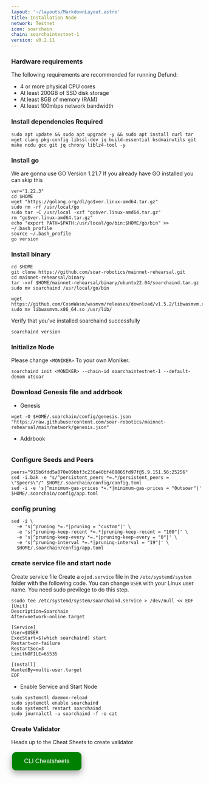 ```yaml
---
layout: '~/layouts/MarkdownLayout.astro'
title: Installation Node
network: Testnet
icon: soarchain
chain: soarchaintestnet-1
version: v0.2.11
---
```


### Hardware requirements

The following requirements are recommended for running Defund:

- 4 or more physical CPU cores
- At least 200GB of SSD disk storage
- At least 8GB of memory (RAM)
- At least 100mbps network bandwidth


### Install dependencies Required

```
sudo apt update && sudo apt upgrade -y && sudo apt install curl tar wget clang pkg-config libssl-dev jq build-essential bsdmainutils git make ncdu gcc git jq chrony liblz4-tool -y
```

### Install go

We are gonna use GO Version 1.21.7
If you already have GO installed you can skip this 

```
ver="1.22.3"
cd $HOME
wget "https://golang.org/dl/go$ver.linux-amd64.tar.gz"
sudo rm -rf /usr/local/go
sudo tar -C /usr/local -xzf "go$ver.linux-amd64.tar.gz"
rm "go$ver.linux-amd64.tar.gz"
echo "export PATH=$PATH:/usr/local/go/bin:$HOME/go/bin" >> ~/.bash_profile
source ~/.bash_profile
go version
```

### Install binary

```
cd $HOME
git clone https://github.com/soar-robotics/mainnet-rehearsal.git
cd mainnet-rehearsal/binary
tar -xvf $HOME/mainnet-rehearsal/binary/ubuntu22.04/soarchaind.tar.gz
sudo mv soarchaind /usr/local/go/bin
```
```
wget https://github.com/CosmWasm/wasmvm/releases/download/v1.5.2/libwasmvm.x86_64.so
sudo mv libwasmvm.x86_64.so /usr/lib/
```

Verify that you've installed soarchaind successfully

```
soarchaind version
```

### Initialize Node

Please change `<MONIKER>` To your own Moniker.

```
soarchaind init <MONIKER> --chain-id soarchaintestnet-1 --default-denom utsoar
```

### Download Genesis file and addrbook

- Genesis

```
wget -O $HOME/.soarchain/config/genesis.json "https://raw.githubusercontent.com/soar-robotics/mainnet-rehearsal/main/network/genesis.json"
```
- Addrbook
```

```

### Configure Seeds and Peers

```
peers="915b6fdd5a070e09bbf3c236a40bf408865fd97f@5.9.151.56:25256"
sed -i.bak -e "s/^persistent_peers *=.*/persistent_peers = \"$peers\"/" $HOME/.soarchain/config/config.toml
sed -i -e 's|^minimum-gas-prices *=.*|minimum-gas-prices = "0utsoar"|' $HOME/.soarchain/config/app.toml
```

### config pruning

```
sed -i \
  -e 's|^pruning *=.*|pruning = "custom"|' \
  -e 's|^pruning-keep-recent *=.*|pruning-keep-recent = "100"|' \
  -e 's|^pruning-keep-every *=.*|pruning-keep-every = "0"|' \
  -e 's|^pruning-interval *=.*|pruning-interval = "19"|' \
  $HOME/.soarchain/config/app.toml
```


### create service file and start node

Create service file
Create a `ojod.service` file in the `/etc/systemd/system` folder with the following code. 
You can change `USER` with your Linux user name. You need sudo previlege to do this step.

```
ssudo tee /etc/systemd/system/soarchaind.service > /dev/null << EOF
[Unit]
Description=Soarchain
After=network-online.target

[Service]
User=$USER
ExecStart=$(which soarchaind) start
Restart=on-failure
RestartSec=3
LimitNOFILE=65535

[Install]
WantedBy=multi-user.target
EOF
```

- Enable Service and Start Node

```
sudo systemctl daemon-reload
sudo systemctl enable soarchaind
sudo systemctl restart soarchaind
sudo journalctl -u soarchaind -f -o cat
```
### Create Validator

Heads up to the Cheat Sheets to create validator

<a href="https://service.vinjan.xyz/testnet/soarchain/cheat" target="_blank">
  <button style="background-color: green; border: none; color: white; padding: 15px 32px; text-align: center; text-decoration: none; display: inline-block; font-size: 16px; margin: 4px 2px; cursor: pointer; border-radius: 10px; box-shadow: 0 8px 16px 0 rgba(0,0,0,0.2), 0 6px 20px 0 rgba(0,0,0,0.19);" onmouseover="this.style.boxShadow='0 0 0 4px rgba(0,255,0,0.5)'" onmouseout="this.style.boxShadow='0 8px 16px 0 rgba(0,0,0,0.2), 0 6px 20px 0 rgba(0,0,0,0.19)'">CLI Cheatsheets</button>
</a>
